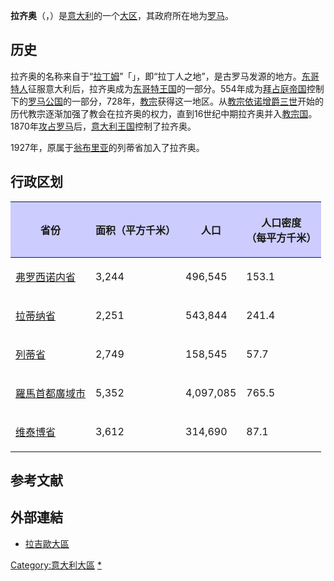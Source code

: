 {{noteTA
|G1=地名
|G2=Popes
}}
{{Otheruses|subject=现代的行政區劃|other=古代罗马的区域|拉丁姆}}
{{Otheruses|subject=意大利的一個大區|other=以拉素為名的體育會|拉素體育會}}
{{Expand|time=2014-05-16T06:57:28+00:00}}
{{Infobox_RegionIT
|Name              = -{zh-hans:拉齐奥;zh-hk:拉素;zh-tw:拉吉歐;}-
|Italian_name      = Lazio
|region_coa        = Lazio Coat of Arms.svg
|coa_size          = 50px
|map               = Lazio in Italy.svg
|flag              = Lazio Flag.svg
|country           = [[意大利|意大利]]
|capital           = 羅馬
|area              = 17236
|area_source       = 
|area_percent      = 5.7
|population        = 5550459
|pop_percent       = 9.3
|pop_ref           = 
|pop_date          = 2012-10-30
|population_demonym = Lazian(s) / Laziali / Laziale
|provinces         = 
|GDP               = 1741<ref>{{cite web |url=http://epp.eurostat.ec.europa.eu/tgm/table.do?tab=table&init=1&language=en&pcode=tgs00003&plugin=1 |title=Eurostat - Tables, Graphs and Maps Interface (TGM) table |publisher=Epp.eurostat.ec.europa.eu |date=2011-08-12 |accessdate=2011-09-16 |archive-date=2013-11-04 |archive-url=https://web.archive.org/web/20131104211411/http://epp.eurostat.ec.europa.eu/tgm/table.do?tab=table&init=1&language=en&pcode=tgs00003&plugin=1 |dead-url=no }}</ref>
|GDP_year          = 2008
|GDP_percent       = 
|GDP_per_capita    = 30,800<ref name="GDP">[http://europa.eu/rapid/pressReleasesAction.do?reference=STAT/11/28&type=HTML EUROPA - Press Releases - Regional GDP per inhabitant in 2008 GDP per inhabitant ranged from 28% of the EU27 average in Severozapaden in Bulgaria to 343% in Inner London] {{webarchive|url=https://web.archive.org/web/20120212013333/http://europa.eu/rapid/pressReleasesAction.do?reference=STAT%2F11%2F28&type=HTML |date=2012-02-12 }}</ref>
|GDP_cap_year      = 2008
|Website           = [http://www.regione.lazio.it/ www.regione.lazio.it]
|leader_title      = 
|leader            = Nicola Zingaretti
|leader_party      = [[民主黨_(意大利)|民主黨]]
|ruling_party1     = 
|ruling_party2     = 
|NUTS              = ITE
|iso region        = 
}}

'''拉齐奥'''（{{lang-it|Lazio}}，{{lang-la|Latium}}）是[[意大利|意大利]]的一个[[大区_(意大利)|大区]]，其政府所在地为[[罗马|罗马]]。

==历史==
{{see also|拉丁姆}}

拉齐奥的名称来自于“[[拉丁姆|拉丁姆]]”「{{lang|la|Latium}}」，即“拉丁人之地”，是古罗马发源的地方。[[东哥特人|东哥特人]]征服意大利后，拉齐奥成为[[东哥特王国|东哥特王国]]的一部分。554年成为[[拜占庭帝国|拜占庭帝国]]控制下的[[罗马公国|罗马公国]]的一部分，728年，[[教宗|教宗]]获得这一地区。从[[教宗依诺增爵三世|教宗依诺增爵三世]]开始的历代教宗逐渐加强了教会在拉齐奥的权力，直到16世纪中期拉齐奥并入[[教宗国|教宗国]]。1870年[[攻占罗马|攻占罗马]]后，[[義大利王國_(1861年－1946年)|意大利王国]]控制了拉齐奥。

1927年，原属于[[翁布里亚|翁布里亚]]的列蒂省加入了拉齐奥。

==行政区划==

{| class="wikitable sortable" style="margin:.8em"
|-
! style="background:#ccf;"|省份
! style="background:#ccf;"|面积（平方千米）
! style="background:#ccf;"|人口
! style="background:#ccf;"|人口密度<br>（每平方千米）
|-
| [[弗罗西诺内省|弗罗西诺内省]]
| 3,244
| 496,545
| 153.1
|-
| [[拉蒂纳省|拉蒂纳省]]
| 2,251
| 543,844
| 241.4
|-
| [[列蒂省|列蒂省]]
| 2,749
| 158,545
| 57.7
|-
| [[羅馬首都廣域市|羅馬首都廣域市]]
| 5,352
| 4,097,085
| 765.5
|-
| [[维泰博省|维泰博省]]
| 3,612
| 314,690
| 87.1
|}

==参考文献==
{{reflist}}
==外部連結==
*[https://web.archive.org/web/20070202131057/http://regione.lazio.it/ 拉吉歐大區]

{{Lazio}}
{{Italy}}

{{Authority control}}
[[Category:意大利大區|Category:意大利大區]]
[[Category:拉齐奥大区|*]]